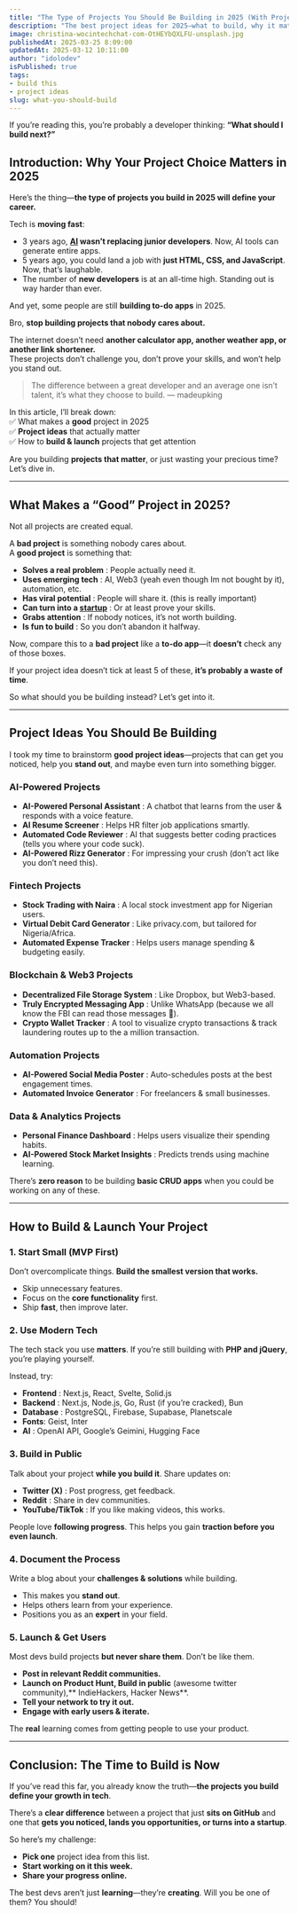 ```yaml
---
title: "The Type of Projects You Should Be Building in 2025 (With Project Ideas)"
description: "The best project ideas for 2025—what to build, why it matters, and how to stand out in tech."
image: christina-wocintechchat-com-OtHEYbQXLFU-unsplash.jpg
publishedAt: 2025-03-25 8:09:00
updatedAt: 2025-03-12 10:11:00
author: "idolodev"
isPublished: true
tags: 
- build this
- project ideas 
slug: what-you-should-build
---
```




If you’re reading this, you’re probably a developer thinking: **“What should I build next?”**  

## Introduction: Why Your Project Choice Matters in 2025  

Here’s the thing—**the type of projects you build in 2025 will define your career.**  

Tech is **moving fast**:  
- 3 years ago, **[AI](/blog/ai-vs-programmers) wasn’t replacing junior developers**. Now, AI tools can generate entire apps.  
- 5 years ago, you could land a job with **just HTML, CSS, and JavaScript**. Now, that’s laughable.  
- The number of **new developers** is at an all-time high. Standing out is way harder than ever. 

And yet, some people are still **building to-do apps** in 2025.  

Bro, **stop building projects that nobody cares about.**  

The internet doesn’t need **another calculator app, another weather app, or another link shortener.**  
These projects don’t challenge you, don’t prove your skills, and won’t help you stand out.  

> The difference between a great developer and an average one isn’t talent, it’s what they choose to build. — madeupking  

In this article, I’ll break down:  
✅ What makes a **good** project in 2025  
✅ **Project ideas** that actually matter  
✅ How to **build & launch** projects that get attention  

Are you building **projects that matter**, or just wasting your precious time? Let’s dive in.

---

## What Makes a “Good” Project in 2025?  

Not all projects are created equal.  

A **bad project** is something nobody cares about.  
A **good project** is something that:  
- **Solves a real problem** : People actually need it.  
- **Uses emerging tech** : AI, Web3 (yeah even though Im not bought by it), automation, etc.  
- **Has viral potential** : People will share it. (this is really important)
- **Can turn into a [startup](/blog/youre-one-startup-away)** : Or at least prove your skills.  
- **Grabs attention** : If nobody notices, it’s not worth building.  
- **Is fun to build** : So you don’t abandon it halfway.

Now, compare this to a **bad project** like a **to-do app**—it **doesn’t** check any of those boxes.  

If your project idea doesn’t tick at least 5 of these, **it’s probably a waste of time**.  

So what should you be building instead? Let’s get into it.  

---

## Project Ideas You Should Be Building  

I took my time to brainstorm **good project ideas**—projects that can get you noticed, help you **stand out**, and maybe even turn into something bigger.  

### AI-Powered Projects  
- **AI-Powered Personal Assistant** : A chatbot that learns from the user & responds with a voice feature.  
- **AI Resume Screener** : Helps HR filter job applications smartly.  
- **Automated Code Reviewer** : AI that suggests better coding practices (tells you where your code suck).  
- **AI-Powered Rizz Generator** : For impressing your crush (don’t act like you don’t need this).  

### Fintech Projects  
- **Stock Trading with Naira** : A local stock investment app for Nigerian users.  
- **Virtual Debit Card Generator** : Like privacy.com, but tailored for Nigeria/Africa.  
- **Automated Expense Tracker** : Helps users manage spending & budgeting easily.  

### Blockchain & Web3 Projects  
- **Decentralized File Storage System** : Like Dropbox, but Web3-based.  
- **Truly Encrypted Messaging App** : Unlike WhatsApp (because we all know the FBI can read those messages 😬).  
- **Crypto Wallet Tracker** : A tool to visualize crypto transactions & track laundering routes up to the a million transaction.  

### Automation Projects  
- **AI-Powered Social Media Poster** : Auto-schedules posts at the best engagement times.  
- **Automated Invoice Generator** : For freelancers & small businesses.  

### Data & Analytics Projects  
- **Personal Finance Dashboard** : Helps users visualize their spending habits.  
- **AI-Powered Stock Market Insights** : Predicts trends using machine learning.  

There’s **zero reason** to be building **basic CRUD apps** when you could be working on any of these.  

---

## How to Build & Launch Your Project  

### 1. Start Small (MVP First)  
Don’t overcomplicate things. **Build the smallest version that works.**  

- Skip unnecessary features.  
- Focus on the **core functionality** first.  
- Ship **fast**, then improve later.  

### 2. Use Modern Tech  
The tech stack you use **matters**. If you’re still building with **PHP and jQuery**, you’re playing yourself.  

Instead, try:  
- **Frontend** : Next.js, React, Svelte, Solid.js  
- **Backend** : Next.js, Node.js, Go, Rust (if you’re cracked), Bun  
- **Database** : PostgreSQL, Firebase, Supabase, Planetscale 
- **Fonts**: Geist, Inter
- **AI** : OpenAI API, Google’s Geimini, Hugging Face  

### 3. Build in Public  
Talk about your project **while you build it**. Share updates on:  
- **Twitter (X)** : Post progress, get feedback.  
- **Reddit** : Share in dev communities.  
- **YouTube/TikTok** : If you like making videos, this works.  

People love **following progress**. This helps you gain **traction before you even launch**.  

### 4. Document the Process  
Write a blog about your **challenges & solutions** while building.  
- This makes you **stand out**.  
- Helps others learn from your experience.  
- Positions you as an **expert** in your field.  

### 5. Launch & Get Users  
Most devs build projects **but never share them**. Don’t be like them.  

- **Post in relevant Reddit communities.**  
- **Launch on Product Hunt, Build in public** (awesome twitter community),** IndieHackers, Hacker News**.  
- **Tell your network to try it out.**  
- **Engage with early users & iterate.**  

The **real** learning comes from getting people to use your product.  

---

## Conclusion: The Time to Build is Now  

If you’ve read this far, you already know the truth—**the projects you build define your growth in tech**.  

There’s a **clear difference** between a project that just **sits on GitHub** and one that **gets you noticed, lands you opportunities, or turns into a startup**.  

So here’s my challenge:  
- **Pick one** project idea from this list.  
- **Start working on it this week.**  
- **Share your progress online.**  

The best devs aren’t just **learning**—they’re **creating**.  Will you be one of them?  You should!

